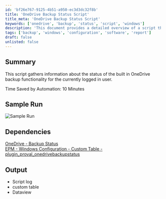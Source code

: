 ```yaml
---
id: 'bf26e767-9125-4b51-a950-ec3d3dc32f8b'
title: 'OneDrive Backup Status Script'
title_meta: 'OneDrive Backup Status Script'
keywords: ['onedrive', 'backup', 'status', 'script', 'windows']
description: 'This document provides a detailed overview of a script that gathers information about the status of the built-in OneDrive backup functionality for the currently logged-in user, highlighting its efficiency and dependencies.'
tags: ['backup', 'windows', 'configuration', 'software', 'report']
draft: false
unlisted: false
---
```

## Summary

This script gathers information about the status of the built in OneDrive backup functionality for the currently logged in user.

Time Saved by Automation: 10 Minutes

## Sample Run

![Sample Run](../../../static/img/OneDrive---Backup-Status/image_1.png)

## Dependencies

[OneDrive - Backup Status](https://proval.itglue.com/DOC-5078775-8028415)  
[EPM - Windows Configuration - Custom Table - plugin_proval_onedrivebackupstatus](https://proval.itglue.com/DOC-5078775-8140132)

## Output

- Script log
- custom table
- Dataview












